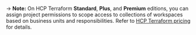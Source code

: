-> **Note:** On HCP Terraform **Standard**, **Plus**, and **Premium** editions, you can assign project permissions to scope access to collections of workspaces based on business units and responsibilities. Refer to [HCP Terraform pricing](https://www.hashicorp.com/products/terraform/pricing) for details.
